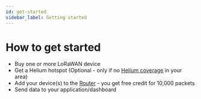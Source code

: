 ```yaml
---
id: get-started
sidebar_label: Getting started
---
```


# How to get started


- Buy one or more LoRaWAN device
- Get a Helium hotspot (Optional - only if no
  [Helium coverage](https://explorer.helium.com/) in your area)
- Add your device(s) to the [Router](https://console.helium.com/) - you get free
  credit for 10,000 packets
- Send data to your application/dashboard
